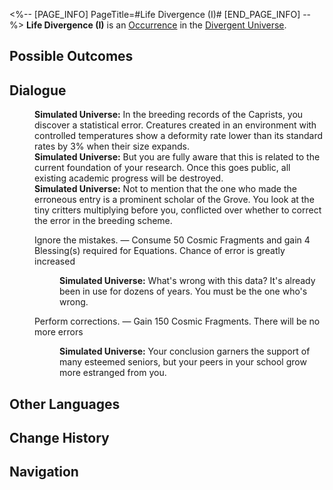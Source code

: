 <%-- [PAGE_INFO]
PageTitle=#Life Divergence (I)#
[END_PAGE_INFO] --%>
{{Stub}}
{{Simulated Universe Event Infobox
|id            = 26001
|title         = 
|image         = Occurrence Dolos.png
|domains_su    = 
|domains_swarm = 
|domains_gng   = 
|domains_du    = Unknown
|domains_und   = 
|requirements  = 
|prev          = 
|next          = 
|characters    = 
|factions      = 
|order         = 
|order_du      = 145
}}
'''Life Divergence (I)''' is an [[Divergent Universe/Occurrence|Occurrence]] in the [[Divergent Universe]].

==Possible Outcomes==
{{Possible Outcomes
|choice_1 = Ignore the mistakes.
|result_1 = Consume 50 Cosmic Fragments and gain 4 Blessing(s) required for Equations. Chance of error is greatly increased

|choice_2 = Perform corrections.
|result_2 = Gain 150 Cosmic Fragments. There will be no more errors
}}
<!--
==Gameplay Notes==
* 
-->
==Dialogue==
{{Dialogue Start}}
:'''Simulated Universe:''' In the breeding records of the Caprists, you discover a statistical error. Creatures created in an environment with controlled temperatures show a deformity rate lower than its standard rates by 3% when their size expands.
:'''Simulated Universe:''' But you are fully aware that this is related to the current foundation of your research. Once this goes public, all existing academic progress will be destroyed.
:'''Simulated Universe:''' Not to mention that the one who made the erroneous entry is a prominent scholar of the Grove. You look at the tiny critters multiplying before you, conflicted over whether to correct the error in the breeding scheme.
:{{DIcon|Star}} Ignore the mistakes. &mdash; Consume 50 Cosmic Fragments and gain 4 Blessing(s) required for Equations. Chance of error is greatly increased
::'''Simulated Universe:''' What's wrong with this data? It's already been in use for dozens of years. You must be the one who's wrong.
:{{DIcon|Star}} Perform corrections. &mdash; Gain 150 Cosmic Fragments. There will be no more errors
::'''Simulated Universe:''' Your conclusion garners the support of many esteemed seniors, but your peers in your school grow more estranged from you.
{{Dialogue End}}

==Other Languages==
{{Other Languages
|en   = Life Divergence (I)
|zhs  = 生命分岔（其一）
|zht  = 生命分岔（其一）
|ja   = {{Rubi|人生|じんせい}}の{{Rubi|分|わ}}かれ{{Rubi|道|みち}}（その1）
|ko   = 생명의 갈림길 (1)
|es   = Divergencia vital I
|fr   = Bifurcation de la vie (I)
|ru   = Расщепление жизни I
|th   = แบ่งแยกชีวิต (I)
|vi   = Ngã Rẽ Cuộc Đời (I)
|de   = Gabelung des Lebens (I)
|id   = Cabang Kehidupan 1
|pt   = Divergência da Vida (I)
}}

==Change History==
{{Change History|3.1}}

==Navigation==
{{Occurrence Navbox}}